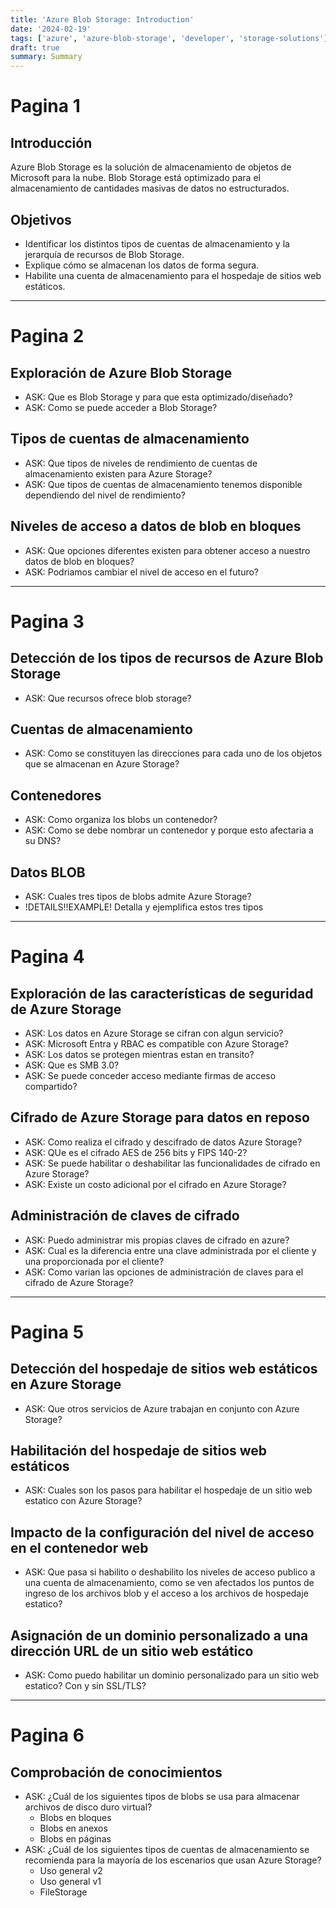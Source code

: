 ```yaml
---
title: 'Azure Blob Storage: Introduction'
date: '2024-02-19'
tags: ['azure', 'azure-blob-storage', 'developer', 'storage-solutions']
draft: true
summary: Summary
---
```


# Pagina 1

## Introducción

Azure Blob Storage es la solución de almacenamiento de objetos de Microsoft para la nube. Blob Storage está optimizado para el almacenamiento de cantidades masivas de datos no estructurados.

## Objetivos

- Identificar los distintos tipos de cuentas de almacenamiento y la jerarquía de recursos de Blob Storage.
- Explique cómo se almacenan los datos de forma segura.
- Habilite una cuenta de almacenamiento para el hospedaje de sitios web estáticos.

---

# Pagina 2

## Exploración de Azure Blob Storage

- ASK: Que es Blob Storage y para que esta optimizado/diseñado?
- ASK: Como se puede acceder a Blob Storage?

## Tipos de cuentas de almacenamiento

- ASK: Que tipos de niveles de rendimiento de cuentas de almacenamiento existen para Azure Storage?
- ASK: Que tipos de cuentas de almacenamiento tenemos disponible dependiendo del nivel de rendimiento?

## Niveles de acceso a datos de blob en bloques

- ASK: Que opciones diferentes existen para obtener acceso a nuestro datos de blob en bloques?
- ASK: Podriamos cambiar el nivel de acceso en el futuro?

---

# Pagina 3

## Detección de los tipos de recursos de Azure Blob Storage

- ASK: Que recursos ofrece blob storage?

## Cuentas de almacenamiento

- ASK: Como se constituyen las direcciones para cada uno de los objetos que se almacenan en Azure Storage?

## Contenedores

- ASK: Como organiza los blobs un contenedor?
- ASK: Como se debe nombrar un contenedor y porque esto afectaria a su DNS?

## Datos BLOB

- ASK: Cuales tres tipos de blobs admite Azure Storage?
- !DETAILS!!EXAMPLE! Detalla y ejemplifica estos tres tipos

---

# Pagina 4

## Exploración de las características de seguridad de Azure Storage

- ASK: Los datos en Azure Storage se cifran con algun servicio?
- ASK: Microsoft Entra y RBAC es compatible con Azure Storage?
- ASK: Los datos se protegen mientras estan en transito?
- ASK: Que es SMB 3.0?
- ASK: Se puede conceder acceso mediante firmas de acceso compartido?

## Cifrado de Azure Storage para datos en reposo

- ASK: Como realiza el cifrado y descifrado de datos Azure Storage?
- ASK: QUe es el cifrado AES de 256 bits y FIPS 140-2?
- ASK: Se puede habilitar o deshabilitar las funcionalidades de cifrado en Azure Storage?
- ASK: Existe un costo adicional por el cifrado en Azure Storage?

## Administración de claves de cifrado

- ASK: Puedo administrar mis propias claves de cifrado en azure?
- ASK: Cual es la diferencia entre una clave administrada por el cliente y una proporcionada por el cliente?
- ASK: Como varian las opciones de administración de claves para el cifrado de Azure Storage?

---

# Pagina 5

## Detección del hospedaje de sitios web estáticos en Azure Storage

- ASK: Que otros servicios de Azure trabajan en conjunto con Azure Storage?

## Habilitación del hospedaje de sitios web estáticos

- ASK: Cuales son los pasos para habilitar el hospedaje de un sitio web estatico con Azure Storage?

## Impacto de la configuración del nivel de acceso en el contenedor web

- ASK: Que pasa si habilito o deshabilito los niveles de acceso publico a una cuenta de almacenamiento, como se ven afectados los puntos de ingreso de los archivos blob y el acceso a los archivos de hospedaje estatico?

## Asignación de un dominio personalizado a una dirección URL de un sitio web estático

- ASK: Como puedo habilitar un dominio personalizado para un sitio web estatico? Con y sin SSL/TLS? 

---

# Pagina 6

## Comprobación de conocimientos

- ASK: ¿Cuál de los siguientes tipos de blobs se usa para almacenar archivos de disco duro virtual? 
    - Blobs en bloques
    - Blobs en anexos
    - Blobs en páginas
- ASK: ¿Cuál de los siguientes tipos de cuentas de almacenamiento se recomienda para la mayoría de los escenarios que usan Azure Storage? 
    - Uso general v2
    - Uso general v1
    - FileStorage